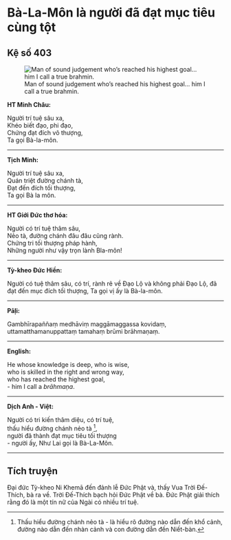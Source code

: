 # Bà-La-Môn là người đã đạt mục tiêu cùng tột {- #ba-la-mon-la-nguoi-da-dat-duoc-muc-tieu-cung-tot}

## Kệ số 403 {- #ke-so-403}

![Man of sound judgement who’s reached his highest goal… him I call a true brahmin.](images/kinh-phap-cu-ke-so-403-dhammapada-verse-403.jpg){fig-align="center" .lightbox}

**HT Minh Châu:**

Người trí tuệ sâu xa,  
Khéo biết đạo, phi đạo,  
Chứng đạt đích vô thượng,  
Ta gọi Bà-la-môn.  

<hr class="divider">

**Tịch Minh:**

Người trí tuệ sâu xa,  
Quán triệt đường chánh tà,  
Ðạt đến đích tối thượng,  
Ta gọi Bà la môn.  

<hr class="divider">

**HT Giới Đức thơ hóa:**

Người có trí tuệ thâm sâu,  
Nẻo tà, đường chánh đâu đâu cũng rành.  
Chứng tri tối thượng pháp hành,  
Những người như vậy trọn lành Bla-môn!  

<hr class="divider">

**Tỳ-kheo Đức Hiền:**

Người có tuệ thâm sâu, có trí, rành rẽ về Đạo Lộ và không phải Đạo Lộ, đã đạt đến mục đích tối thượng, Ta gọi vị ấy là Bà-la-môn.  

<hr class="divider">

**Pāḷi:**

Gambhīrapaññaṃ medhāviṃ maggāmaggassa kovidaṃ,  
uttamatthamanuppattaṃ tamahaṃ brūmi brāhmaṇaṃ.  

<hr class="divider">

**English:**

He whose knowledge is deep, who is wise,  
who is skilled in the right and wrong way,  
who has reached the highest goal,  
- him I call a *brāhmaṇa*.  

<hr class="divider">

**Dịch Anh - Việt:**

Người có tri kiến thâm diệu, có trí tuệ,  
thấu hiểu đường chánh nẻo tà [^1],  
người đã thành đạt mục tiêu tối thượng  
- người ấy, Như Lai gọi là Bà-La-Môn.  

<hr class="divider">

## Tích truyện {- #tich-truyen}

Ðại đức Tỳ-kheo Ni Khemā đến đảnh lễ Ðức Phật và, thấy Vua Trời Ðế-Thích, bà ra về. Trời Ðế-Thích bạch hỏi Ðức Phật về bà. Ðức Phật giải thích rằng đó là một tín nữ của Ngài có nhiều trí tuệ.  

[^1]: Thấu hiểu đường chánh nẻo tà - là hiểu rõ đường nào dẫn đến khổ cảnh, đường nào dẫn đến nhàn cảnh và con đường dẫn đến Niết-bàn.

